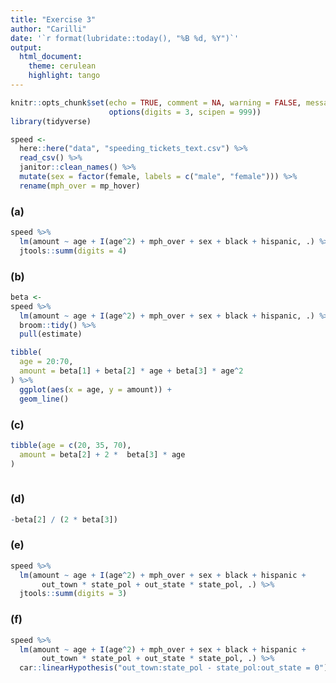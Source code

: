 ```yaml
---
title: "Exercise 3"
author: "Carilli"
date: '`r format(lubridate::today(), "%B %d, %Y")`'
output: 
  html_document:
    theme: cerulean
    highlight: tango
---
```


```r
knitr::opts_chunk$set(echo = TRUE, comment = NA, warning = FALSE, message = FALSE,
                      options(digits = 3, scipen = 999))
library(tidyverse)
```

```r
speed <- 
  here::here("data", "speeding_tickets_text.csv") %>% 
  read_csv() %>% 
  janitor::clean_names() %>% 
  mutate(sex = factor(female, labels = c("male", "female"))) %>% 
  rename(mph_over = mp_hover) 
```

### (a)

```r
speed %>% 
  lm(amount ~ age + I(age^2) + mph_over + sex + black + hispanic, .) %>% 
  jtools::summ(digits = 4)
```

### (b)

```r
beta <- 
speed %>% 
  lm(amount ~ age + I(age^2) + mph_over + sex + black + hispanic, .) %>%
  broom::tidy() %>% 
  pull(estimate)

tibble(
  age = 20:70,
  amount = beta[1] + beta[2] * age + beta[3] * age^2
) %>% 
  ggplot(aes(x = age, y = amount)) + 
  geom_line()
```


### (c)

```r
tibble(age = c(20, 35, 70),
  amount = beta[2] + 2 *  beta[3] * age
) 
  
```

### (d)

```r
-beta[2] / (2 * beta[3])
```

### (e)

```r
speed %>% 
  lm(amount ~ age + I(age^2) + mph_over + sex + black + hispanic + 
       out_town * state_pol + out_state * state_pol, .) %>% 
  jtools::summ(digits = 3)
```

### (f)

```r
speed %>% 
  lm(amount ~ age + I(age^2) + mph_over + sex + black + hispanic +
       out_town * state_pol + out_state * state_pol, .) %>% 
  car::linearHypothesis("out_town:state_pol - state_pol:out_state = 0")
```


